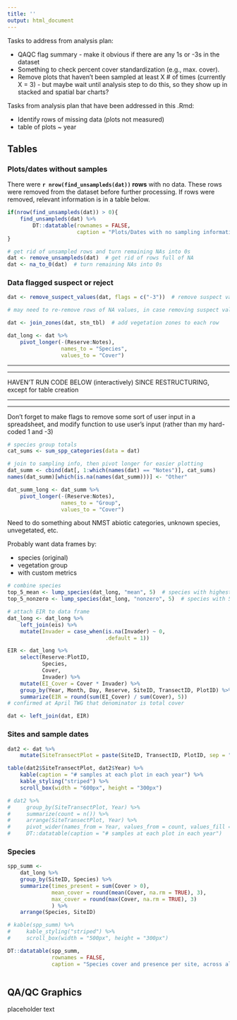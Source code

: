 ```yaml
---
title: ''
output: html_document
---
```


Tasks to address from analysis plan:  

+  QAQC flag summary - make it obvious if there are any 1s or -3s in the dataset  
+  Something to check percent cover standardization (e.g., max. cover).  
+  Remove plots that haven't been sampled at least X # of times (currently X = 3) - but maybe wait until analysis step to do this, so they show up in stacked and spatial bar charts?    


Tasks from analysis plan that have been addressed in this .Rmd:  

+  Identify rows of missing data (plots not measured)  
+  table of plots ~ year  


## Tables  

### Plots/dates without samples  

There were **`r nrow(find_unsampleds(dat))` rows** with no data. These rows were removed from the dataset before further processing. If rows were removed, relevant information is in a table below.   

```r
if(nrow(find_unsampleds(dat)) > 0){
    find_unsampleds(dat) %>% 
        DT::datatable(rownames = FALSE,
                      caption = "Plots/Dates with no sampling information")
}
```


```r
# get rid of unsampled rows and turn remaining NAs into 0s
dat <- remove_unsampleds(dat)  # get rid of rows full of NA
dat <- na_to_0(dat)  # turn remaining NAs into 0s
```


### Data flagged suspect or reject  



```r

dat <- remove_suspect_values(dat, flags = c("-3"))  # remove suspect values

# may need to re-remove rows of NA values, in case removing suspect values turned a whole row into NAs
```




```r
dat <- join_zones(dat, stn_tbl)  # add vegetation zones to each row

dat_long <- dat %>%
    pivot_longer(-(Reserve:Notes),
                 names_to = "Species",
                 values_to = "Cover")
```

*** 
***  

HAVEN'T RUN CODE BELOW (interactively) SINCE RESTRUCTURING,  
except for table creation  

***  
***  


Don't forget to make flags to remove some sort of user input in a spreadsheet, and modify function to use user's input (rather than my hard-coded 1 and -3)  


```r
# species group totals 
cat_sums <- sum_spp_categories(data = dat)

# join to sampling info, then pivot longer for easier plotting
dat_summ <- cbind(dat[, 1:which(names(dat) == "Notes")], cat_sums)
names(dat_summ)[which(is.na(names(dat_summ)))] <- "Other"

dat_summ_long <- dat_summ %>% 
    pivot_longer(-(Reserve:Notes),
                 names_to = "Group",
                 values_to = "Cover")


```


Need to do something about NMST abiotic categories, unknown species, unvegetated, etc.  

Probably want data frames by:  

-  species (original)  
-  vegetation group  
-  with custom metrics  

```r
# combine species  
top_5_mean <- lump_species(dat_long, "mean", 5)  # species with highest 5 overall means
top_5_nonzero <- lump_species(dat_long, "nonzero", 5)  # species with 5 highest "present"

```


```r
# attach EIR to data frame
dat_long <- dat_long %>% 
    left_join(eis) %>% 
    mutate(Invader = case_when(is.na(Invader) ~ 0,
                               .default = 1))

EIR <- dat_long %>% 
    select(Reserve:PlotID,
           Species,
           Cover,
           Invader) %>% 
    mutate(EI_Cover = Cover * Invader) %>% 
    group_by(Year, Month, Day, Reserve, SiteID, TransectID, PlotID) %>% 
    summarize(EIR = round(sum(EI_Cover) / sum(Cover), 5))
# confirmed at April TWG that denominator is total cover

dat <- left_join(dat, EIR)
```






### Sites and sample dates  

```r
dat2 <- dat %>% 
    mutate(SiteTransectPlot = paste(SiteID, TransectID, PlotID, sep = "-"))

table(dat2$SiteTransectPlot, dat2$Year) %>%
    kable(caption = "# samples at each plot in each year") %>%
    kable_styling("striped") %>%
    scroll_box(width = "600px", height = "300px")

# dat2 %>%
#     group_by(SiteTransectPlot, Year) %>% 
#     summarize(count = n()) %>% 
#     arrange(SiteTransectPlot, Year) %>% 
#     pivot_wider(names_from = Year, values_from = count, values_fill = 0) %>% 
#     DT::datatable(caption = "# samples at each plot in each year")
```

### Species  

```r
spp_summ <- 
    dat_long %>% 
    group_by(SiteID, Species) %>% 
    summarize(times_present = sum(Cover > 0),
              mean_cover = round(mean(Cover, na.rm = TRUE), 3),
              max_cover = round(max(Cover, na.rm = TRUE), 3)
              ) %>% 
    arrange(Species, SiteID)

# kable(spp_summ) %>% 
#     kable_styling("striped") %>% 
#     scroll_box(width = "500px", height = "300px")

DT::datatable(spp_summ, 
              rownames = FALSE,
              caption = "Species cover and presence per site, across all years. This table is sortable and searchable.")
```




```r

```



## QA/QC Graphics  

placeholder text  

```r

```

